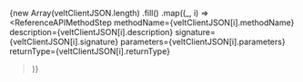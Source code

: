 

{new Array(veltClientJSON.length)
  .fill() 
  .map((_, i) => <ReferenceAPIMethodStep
    methodName={veltClientJSON[i].methodName}
    description={veltClientJSON[i].description}
    signature={veltClientJSON[i].signature}
    parameters={veltClientJSON[i].parameters}
    returnType={veltClientJSON[i].returnType}
></ReferenceAPIMethodStep>)}

